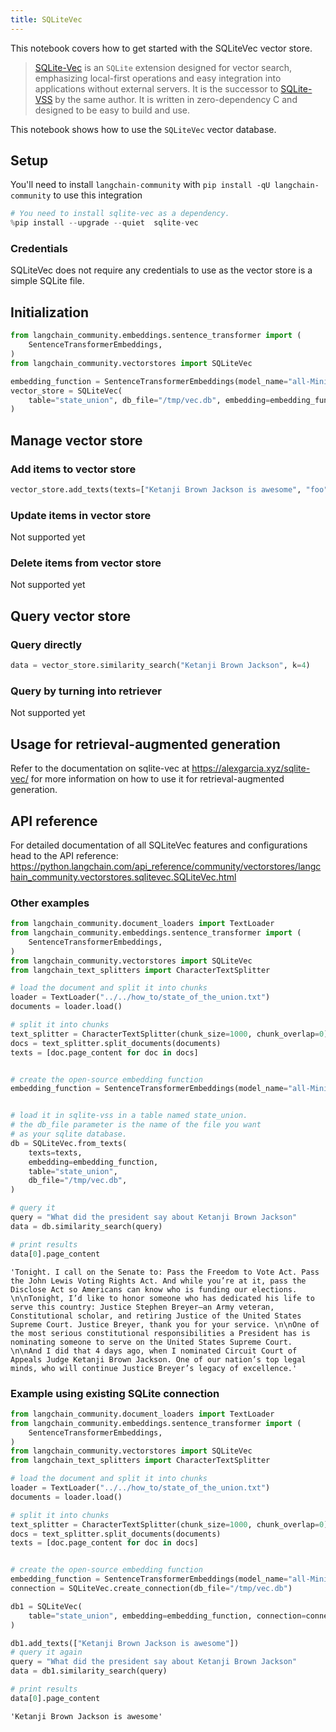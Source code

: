 ```yaml
---
title: SQLiteVec
---
```


This notebook covers how to get started with the SQLiteVec vector store.

>[SQLite-Vec](https://alexgarcia.xyz/sqlite-vec/) is an `SQLite` extension designed for vector search, emphasizing local-first operations and easy integration into applications without external servers. It is the successor to [SQLite-VSS](https://alexgarcia.xyz/sqlite-vss/) by the same author. It is written in zero-dependency C and designed to be easy to build and use.

This notebook shows how to use the `SQLiteVec` vector database.

## Setup
You'll need to install `langchain-community` with `pip install -qU langchain-community` to use this integration


```python
# You need to install sqlite-vec as a dependency.
%pip install --upgrade --quiet  sqlite-vec
```

### Credentials
SQLiteVec does not require any credentials to use as the vector store is a simple SQLite file.

## Initialization


```python
from langchain_community.embeddings.sentence_transformer import (
    SentenceTransformerEmbeddings,
)
from langchain_community.vectorstores import SQLiteVec

embedding_function = SentenceTransformerEmbeddings(model_name="all-MiniLM-L6-v2")
vector_store = SQLiteVec(
    table="state_union", db_file="/tmp/vec.db", embedding=embedding_function
)
```

## Manage vector store

### Add items to vector store


```python
vector_store.add_texts(texts=["Ketanji Brown Jackson is awesome", "foo", "bar"])
```

### Update items in vector store
Not supported yet

### Delete items from vector store
Not supported yet

## Query vector store

### Query directly


```python
data = vector_store.similarity_search("Ketanji Brown Jackson", k=4)
```

### Query by turning into retriever
Not supported yet

## Usage for retrieval-augmented generation
Refer to the documentation on sqlite-vec at https://alexgarcia.xyz/sqlite-vec/ for more information on how to use it for retrieval-augmented generation.

## API reference
For detailed documentation of all SQLiteVec features and configurations head to the API reference: https://python.langchain.com/api_reference/community/vectorstores/langchain_community.vectorstores.sqlitevec.SQLiteVec.html

### Other examples


```python
from langchain_community.document_loaders import TextLoader
from langchain_community.embeddings.sentence_transformer import (
    SentenceTransformerEmbeddings,
)
from langchain_community.vectorstores import SQLiteVec
from langchain_text_splitters import CharacterTextSplitter

# load the document and split it into chunks
loader = TextLoader("../../how_to/state_of_the_union.txt")
documents = loader.load()

# split it into chunks
text_splitter = CharacterTextSplitter(chunk_size=1000, chunk_overlap=0)
docs = text_splitter.split_documents(documents)
texts = [doc.page_content for doc in docs]


# create the open-source embedding function
embedding_function = SentenceTransformerEmbeddings(model_name="all-MiniLM-L6-v2")


# load it in sqlite-vss in a table named state_union.
# the db_file parameter is the name of the file you want
# as your sqlite database.
db = SQLiteVec.from_texts(
    texts=texts,
    embedding=embedding_function,
    table="state_union",
    db_file="/tmp/vec.db",
)

# query it
query = "What did the president say about Ketanji Brown Jackson"
data = db.similarity_search(query)

# print results
data[0].page_content
```



```output
'Tonight. I call on the Senate to: Pass the Freedom to Vote Act. Pass the John Lewis Voting Rights Act. And while you’re at it, pass the Disclose Act so Americans can know who is funding our elections. \n\nTonight, I’d like to honor someone who has dedicated his life to serve this country: Justice Stephen Breyer—an Army veteran, Constitutional scholar, and retiring Justice of the United States Supreme Court. Justice Breyer, thank you for your service. \n\nOne of the most serious constitutional responsibilities a President has is nominating someone to serve on the United States Supreme Court. \n\nAnd I did that 4 days ago, when I nominated Circuit Court of Appeals Judge Ketanji Brown Jackson. One of our nation’s top legal minds, who will continue Justice Breyer’s legacy of excellence.'
```


### Example using existing SQLite connection


```python
from langchain_community.document_loaders import TextLoader
from langchain_community.embeddings.sentence_transformer import (
    SentenceTransformerEmbeddings,
)
from langchain_community.vectorstores import SQLiteVec
from langchain_text_splitters import CharacterTextSplitter

# load the document and split it into chunks
loader = TextLoader("../../how_to/state_of_the_union.txt")
documents = loader.load()

# split it into chunks
text_splitter = CharacterTextSplitter(chunk_size=1000, chunk_overlap=0)
docs = text_splitter.split_documents(documents)
texts = [doc.page_content for doc in docs]


# create the open-source embedding function
embedding_function = SentenceTransformerEmbeddings(model_name="all-MiniLM-L6-v2")
connection = SQLiteVec.create_connection(db_file="/tmp/vec.db")

db1 = SQLiteVec(
    table="state_union", embedding=embedding_function, connection=connection
)

db1.add_texts(["Ketanji Brown Jackson is awesome"])
# query it again
query = "What did the president say about Ketanji Brown Jackson"
data = db1.similarity_search(query)

# print results
data[0].page_content
```



```output
'Ketanji Brown Jackson is awesome'
```

